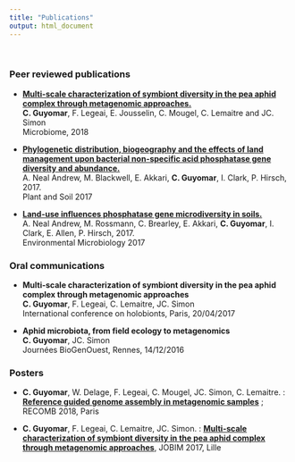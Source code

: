 ```yaml
---
title: "Publications"
output: html_document
---
```

<br>


### Peer reviewed publications


* **[Multi-scale characterization of symbiont diversity in the pea aphid complex through metagenomic approaches.](https://microbiomejournal.biomedcentral.com/articles/10.1186/s40168-018-0562-9s) <br>**
  **C. Guyomar**, F. Legeai, E. Jousselin, C. Mougel, C. Lemaitre and JC. Simon  <br>
  Microbiome, 2018
  
* **[Phylogenetic distribution, biogeography and the effects of land management upon bacterial non-specific acid phosphatase gene diversity and abundance.](https://link.springer.com/article/10.1007/s11104-017-3301-2)  <br>**
  A. Neal Andrew, M. Blackwell, E. Akkari, **C. Guyomar**, I. Clark, P. Hirsch, 2017.  <br>
  Plant and Soil 2017
  
* **[Land-use influences phosphatase gene microdiversity in soils.](https://onlinelibrary.wiley.com/doi/full/10.1111/1462-2920.13778) <br>**
  A. Neal Andrew, M. Rossmann, C. Brearley, E. Akkari, **C. Guyomar**, I. Clark, E. Allen, P. Hirsch, 2017.  <br>
  Environmental Microbiology 2017

### Oral communications

* **Multi-scale characterization of symbiont diversity in the pea aphid complex through metagenomic approaches** <br>
  **C. Guyomar**, F. Legeai, C. Lemaitre, JC. Simon <br>
  International conference on holobionts, Paris, 20/04/2017
  
* **Aphid microbiota, from field ecology to metagenomics** <br>
  **C. Guyomar**, JC. Simon <br>
  Journées BioGenOuest, Rennes, 14/12/2016

### Posters

* **C. Guyomar**, W. Delage, F. Legeai, C. Mougel, JC. Simon, C. Lemaitre. : [**Reference guided genome assembly in metagenomic samples**](documents/RECOMB_2018.pdf) ; RECOMB 2018, Paris

* **C. Guyomar**, F. Legeai, C. Lemaitre, JC. Simon. : [**Multi-scale characterization of symbiont diversity in the pea aphid complex through metagenomic approaches**](documents/JOBIM_2017.pdf), JOBIM 2017, Lille



